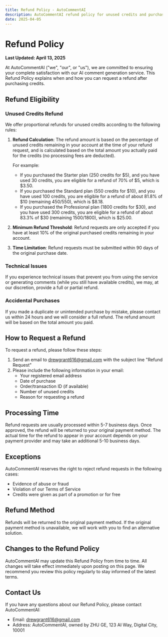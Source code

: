 ```yaml
---
title: Refund Policy - AutoCommentAI
description: AutoCommentAI refund policy for unused credits and purchase issues
date: 2025-04-05
---
```


# Refund Policy

**Last Updated: April 13, 2025**

At AutoCommentAI ("we", "our", or "us"), we are committed to ensuring your complete satisfaction with our AI comment generation service. This Refund Policy explains when and how you can request a refund after purchasing credits.

## Refund Eligibility

### Unused Credits Refund

We offer proportional refunds for unused credits according to the following rules:

1. **Refund Calculation**: The refund amount is based on the percentage of unused credits remaining in your account at the time of your refund request, and is calculated based on the total amount you actually paid for the credits (no processing fees are deducted).

   For example:
   - If you purchased the Starter plan (250 credits for $5), and you have used 30 credits, you are eligible for a refund of 70% of $5, which is $3.50.
   - If you purchased the Standard plan (550 credits for $10), and you have used 100 credits, you are eligible for a refund of about 81.8% of $10 (remaining 450/550), which is $8.18.
   - If you purchased the Professional plan (1800 credits for $30), and you have used 300 credits, you are eligible for a refund of about 83.3% of $30 (remaining 1500/1800), which is $25.00.

2. **Minimum Refund Threshold**: Refund requests are only accepted if you have at least 10% of the original purchased credits remaining in your account.

3. **Time Limitation**: Refund requests must be submitted within 90 days of the original purchase date.

### Technical Issues

If you experience technical issues that prevent you from using the service or generating comments (while you still have available credits), we may, at our discretion, provide a full or partial refund.

### Accidental Purchases

If you made a duplicate or unintended purchase by mistake, please contact us within 24 hours and we will consider a full refund. The refund amount will be based on the total amount you paid.

## How to Request a Refund

To request a refund, please follow these steps:

1. Send an email to [drewgrant616@gmail.com](mailto:drewgrant616@gmail.com) with the subject line "Refund Request"
2. Please include the following information in your email:
   - Your registered email address
   - Date of purchase
   - Order/transaction ID (if available)
   - Number of unused credits
   - Reason for requesting a refund

## Processing Time

Refund requests are usually processed within 5-7 business days. Once approved, the refund will be returned to your original payment method. The actual time for the refund to appear in your account depends on your payment provider and may take an additional 5-10 business days.

## Exceptions

AutoCommentAI reserves the right to reject refund requests in the following cases:

- Evidence of abuse or fraud
- Violation of our Terms of Service
- Credits were given as part of a promotion or for free

## Refund Method

Refunds will be returned to the original payment method. If the original payment method is unavailable, we will work with you to find an alternative solution.

## Changes to the Refund Policy

AutoCommentAI may update this Refund Policy from time to time. All changes will take effect immediately upon posting on this page. We recommend you review this policy regularly to stay informed of the latest terms.

## Contact Us

If you have any questions about our Refund Policy, please contact AutoCommentAI:
- Email: [drewgrant616@gmail.com](mailto:drewgrant616@gmail.com)
- Address: AutoCommentAI, owned by ZHU GE, 123 AI Way, Digital City, 10001 